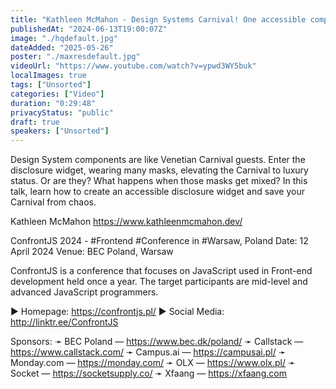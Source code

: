 ```yaml
---
title: "Kathleen McMahon - Design Systems Carnival! One accessible component, many pretty masks"
publishedAt: "2024-06-13T19:00:07Z"
image: "./hqdefault.jpg"
dateAdded: "2025-05-26"
poster: "./maxresdefault.jpg"
videoUrl: "https://www.youtube.com/watch?v=ypwd3WY5buk"
localImages: true
tags: ["Unsorted"]
categories: ["Video"]
duration: "0:29:48"
privacyStatus: "public"
draft: true
speakers: ["Unsorted"]
---
```

Design System components are like Venetian Carnival guests. Enter the disclosure widget, wearing many masks, elevating the Carnival to luxury status. Or are they? What happens when those masks get mixed? In this talk, learn how to create an accessible disclosure widget and save your Carnival from chaos.

Kathleen McMahon
https://www.kathleenmcmahon.dev/


ConfrontJS 2024 - #Frontend #Conference in #Warsaw, Poland
Date: 12 April 2024
Venue: BEC Poland, Warsaw

ConfrontJS is a conference that focuses on JavaScript
used in Front-end development held once a year. The
target participants are mid-level and advanced
JavaScript programmers.

▶︎ Homepage: https://confrontjs.pl/
▶︎ Social Media: http://linktr.ee/ConfrontJS


Sponsors:
➛ BEC Poland — https://www.bec.dk/poland/
➛ Callstack — https://www.callstack.com/
➛ Campus.ai — https://campusai.pl/
➛ Monday.com — https://monday.com/
➛ OLX — https://www.olx.pl/
➛ Socket — https://socketsupply.co/
➛ Xfaang — https://xfaang.com
